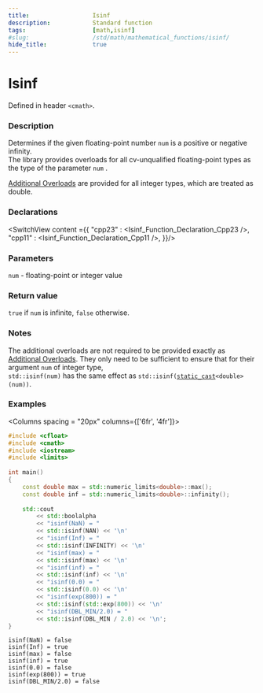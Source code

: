```yaml
---
title:                  Isinf
description:            Standard function
tags:                   [math,isinf]
#slug:                  /std/math/mathematical_functions/isinf/
hide_title:             true
---
```




# Isinf

Defined in header `<cmath>`.

### Description

Determines if the given floating-point number <code>num</code> is a positive or negative infinity. <br/>
&#8203;<Since v='cpp23'>The library provides overloads for all cv-unqualified floating-point types as the type of the parameter <code>num</code> </Since>.<br/>

&#8203;<a href='#declarations'>Additional Overloads</a> are provided for all integer types, which are treated as <span class='col-lb'>double</span>.

### Declarations

<SwitchView content ={{
    "cpp23" : <Isinf_Function_Declaration_Cpp23 />,
    "cpp11" : <Isinf_Function_Declaration_Cpp11 />,
}}/>

### Parameters
 
&#8203;<code>num</code> - floating-point or integer value

### Return value

`true` if <code>num</code> is infinite, `false` otherwise.

### Notes

The additional overloads are not required to be provided exactly as <a href='#declarations'>Additional Overloads</a>. 
They only need to be sufficient to ensure that for their argument <code>num</code> of integer type, <br/>
`std::isinf(num)` has the same effect as <code>std::isinf(<a href='/docs/std/lang-support/static_cast'>static_cast</a>&lt;<span class='col-lb'>double</span>&gt;(num))</code>.

### Examples

<Columns spacing = "20px" columns={['6fr', '4fr']}>
<div>

```cpp
#include <cfloat>
#include <cmath>
#include <iostream>
#include <limits>
 
int main()
{
    const double max = std::numeric_limits<double>::max();
    const double inf = std::numeric_limits<double>::infinity();
 
    std::cout 
        << std::boolalpha
        << "isinf(NaN) = " 
        << std::isinf(NAN) << '\n'
        << "isinf(Inf) = " 
        << std::isinf(INFINITY) << '\n'
        << "isinf(max) = " 
        << std::isinf(max) << '\n'
        << "isinf(inf) = " 
        << std::isinf(inf) << '\n'
        << "isinf(0.0) = " 
        << std::isinf(0.0) << '\n'
        << "isinf(exp(800)) = " 
        << std::isinf(std::exp(800)) << '\n'
        << "isinf(DBL_MIN/2.0) = " 
        << std::isinf(DBL_MIN / 2.0) << '\n';
}

```

</div><div>

```plaintext title="Possible Result"
isinf(NaN) = false
isinf(Inf) = true
isinf(max) = false
isinf(inf) = true
isinf(0.0) = false
isinf(exp(800)) = true
isinf(DBL_MIN/2.0) = false
```

</div>
</Columns>
